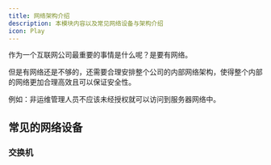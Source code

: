 ```yaml
---
title: 网络架构介绍
description: 本模块内容以及常见网络设备与架构介绍
icon: Play
---
```


作为一个互联网公司最重要的事情是什么呢？是要有网络。

但是有网络还是不够的，还需要合理安排整个公司的内部网络架构，使得整个内部的网络更加合理高效且可以保证安全性。

例如：非运维管理人员不应该未经授权就可以访问到服务器网络中。

## 常见的网络设备

<Cards>
  <Card title="Learn more about Next.js" href="https://nextjs.org/docs" />
  <Card title="Learn more about Fumadocs" href="https://fumadocs.vercel.app" />
</Cards>

### 交换机
